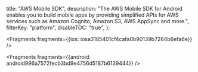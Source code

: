   title: "AWS Mobile SDK",
  description: "The AWS Mobile SDK for Android enables you to build mobile apps by providing simplified APIs for AWS services such as Amazon Cognito, Amazon S3, AWS AppSync and more.",
  filterKey: "platform",
  disableTOC: "true",
};






<Fragments fragments={{ios: iosa3185401cf4cafa0b90139b7264b6efa6e}} />



<Fragments fragments={{android: android996a7572fecb3bd9e4756d5187b6139444}} />
